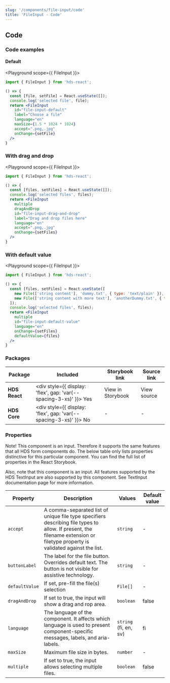 ```yaml
---
slug: '/components/file-input/code'
title: 'FileInput - Code'
---
```




## Code

### Code examples 

#### Default
<Playground scope={{ FileInput }}>


```jsx
import { FileInput } from 'hds-react';

() => {
  const [file, setFile] = React.useState([]);
  console.log('selected file', file);
  return <FileInput
    id="file-input-default"
    label="Choose a file"
    language="en"
    maxSize={1.5 * 1024 * 1024}
    accept=".png,.jpg"
    onChange={setFile}
  />
}
```

</Playground>

### With drag and drop
<Playground scope={{ FileInput }}>


```jsx
import { FileInput } from 'hds-react';

() => {
  const [files, setFiles] = React.useState([]);
  console.log('selected files', files);
  return <FileInput
    multiple
    dragAndDrop
    id="file-input-drag-and-drop"
    label="Drag and drop files here"
    language="en"
    accept=".png,.jpg"
    onChange={setFiles}
  />
}
```

</Playground>

### With default value
<Playground scope={{ FileInput }}>


```jsx
import { FileInput } from 'hds-react';

() => {
  const [files, setFiles] = React.useState([
    new File(['string content'], 'dummy.txt', { type: 'text/plain' }),
    new File(['string content with more text'], 'anotherDummy.txt', { type: 'text/plain' }),
  ]);
  console.log('selected files', files);
  return <FileInput
    multiple
    id="file-input-default-value"
    language="en"
    onChange={setFiles}
    defaultValue={files}
  />
}
```

</Playground>

### Packages
| Package           | Included                                                                                         | Storybook link                                                                                                   | Source link                                                                                                                                                                  |
| ----------------- | ------------------------------------------------------------------------------------------------ | ---------------------------------------------------------------------------------------------------------------- | ---------------------------------------------------------------------------------------------------------------------------------------------------------------------------- |
| **HDS React**     | <div style={{ display: 'flex', gap: 'var(--spacing-3-xs)' }}><IconCheckCircleFill /> Yes </div>  | <Link openInNewTab openInNewTabAriaLabel="Opens in a new tab" href="/storybook/react/?path=/story/components-fileinput--single">View in Storybook</Link> | <ExternalLink openInNewTab openInNewTabAriaLabel="Opens in a new tab" href="https://github.com/City-of-Helsinki/helsinki-design-system/blob/master/packages/react/src/components/fileInput/FileInput.tsx">View source</ExternalLink> |
| **HDS Core**      | <div style={{ display: 'flex', gap: 'var(--spacing-3-xs)' }}><IconCrossCircle /> No </div>       | -                                                                                                                | -                                                                                                                                                                            |

### Properties
Note! This component is an input. Therefore it supports the same features that all HDS form components do. The below table only lists properties distinctive for this particular component. You can find the full list of properties in the <Link openInNewTab openInNewTabAriaLabel="Opens in a new tab" size="M" href="/storybook/react/?path=/story/components-fileinput--single">React Storybook.</Link>

Also, note that this component is an input. All features supported by the HDS TextInput are also supported by this component. See <InternalLink href="/components/text-input">TextInput documentation page</InternalLink> for more information.

| Property      | Description                                                                                                                                                                  | Values                | Default value |
| ------------- | ---------------------------------------------------------------------------------------------------------------------------------------------------------------------------- | --------------------- | ------------- |
| `accept`      | A comma-separated list of unique file type specifiers describing file types to allow. If present, the filename extension or filetype property is validated against the list. | `string`              | -             |
| `buttonLabel` | The label for the file button. Overrides default text. The button is not visible for assistive technology.                                                                   | `string`              | -             |
| `defaultValue`| If set, pre-fill the file(s) selection                                                                                                                                       | `File[]`              | -             |
| `dragAndDrop` | If set to true, the input will show a drag and rop area.                                                                                                                     | `boolean`             | false         |
| `language`    | The language of the component. It affects which language is used to present component-specific messages, labels, and aria-labels.                                            | `string` (fi, en, sv) | fi            |
| `maxSize`     | Maximum file size in bytes.                                                                                                                                                  | `number`              | -             |
| `multiple`    | If set to true, the input allows selecting multiple files.                                                                                                                   | `boolean`             | false         |

